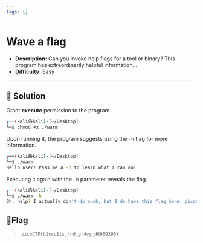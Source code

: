 ---
tags: []
---
# Wave a flag

- **Description:** Can you invoke help flags for a tool or binary? This program has extraordinarily helpful information...
- **Difficulty:** Easy

---

## 🔎 Solution
Grant **execute** permission to the program.
```bash
┌──(kali㉿kali)-[~/Desktop]
└─$ chmod +x ./warm 
```

Upon running it, the program suggests using the `-h` flag for more information.
```bash
┌──(kali㉿kali)-[~/Desktop]
└─$ ./warm         
Hello user! Pass me a -h to learn what I can do!
```

Executing it again with the `-h` parameter reveals the flag.
```bash                                                                              
┌──(kali㉿kali)-[~/Desktop]
└─$ ./warm -h
Oh, help? I actually don't do much, but I do have this flag here: picoCTF{b1scu1ts_4nd_gr4vy_d6969390}
```

## 🚩Flag
> `picoCTF{b1scu1ts_4nd_gr4vy_d6969390} `
